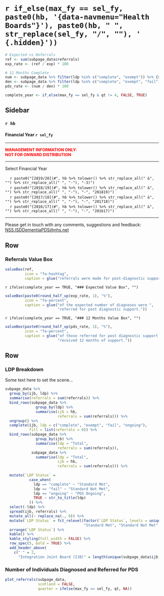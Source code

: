 `r if_else(max_fy == sel_fy, paste0(hb, '{data-navmenu="Health Boards"}'), paste0(hb, " ", str_replace(sel_fy, "/", ""), ' {.hidden}'))`
=================================================

```r

# Expected vs Referrals
ref <- sum(subpage_data$referrals)
exp_rate <- (ref / exp) * 100

# 12 Months Complete
num <- subpage_data %>% filter(ldp %in% c("complete", "exempt")) %>% {sum(.$referrals)}
den <- subpage_data %>% filter(ldp %in% c("complete", "exempt", "fail")) %>% {sum(.$referrals)}
pds_rate <- (num / den) * 100

complete_year <- if_else(max_fy == sel_fy & qt != 4, FALSE, TRUE)
```

Sidebar {.sidebar}
-----------------------------------------------------------------------

### `r hb`
#### Financial Year `r sel_fy`

***

<font size="2"> 
<span style="color:red"> 
**MANAGEMENT INFORMATION ONLY:** <br>
**NOT FOR ONWARD DISTRIBUTION**
</span> </font>

***

Select Financial Year

<!-- For some reason need '-2' on end of 1819 links - check why this is -->
|     `r paste0("[2019/20](#", hb %>% tolower() %>% str_replace_all(" &", "") %>% str_replace_all(" ", "-"), "-3)")`
|     `r paste0("[2018/19](#", hb %>% tolower() %>% str_replace_all(" &", "") %>% str_replace_all(" ", "-"), "-", "201819)")`
|     `r paste0("[2017/18](#", hb %>% tolower() %>% str_replace_all(" &", "") %>% str_replace_all(" ", "-"), "-", "201718)")`
|     `r paste0("[2016/17](#", hb %>% tolower() %>% str_replace_all(" &", "") %>% str_replace_all(" ", "-"), "-", "201617)")`

***

<!-- Reword this and try and force to bottom of sidebar -->
Please get in touch with any comments, suggestions and feedback: [NSS.ISDDementiaPDS@nhs.net](mailto:NSS.ISDDementiaPDS@nhs.net)


Row
----------------------------------------------------------------------

### Referrals Value Box
```r
valueBox(ref, 
         icon = "fa-hashtag",
         caption = glue("referrals were made for post-diagnostic support."))
```


`r ifelse(complete_year == TRUE, "### Expected Value Box", "")`
```r
valueBox(paste0(round_half_up(exp_rate, 1), "%"), 
         icon = "fa-percent",
         caption = glue("of the expected number of diagnoses were ",
                        "referred for post diagnostic support."))
```

`r ifelse(complete_year == TRUE, "### 12 Months Value Box", "")`
```r
valueBox(paste0(round_half_up(pds_rate, 1), "%"), 
         icon = "fa-percent",
         caption = glue("of those referred for post diagnostic support ",
                        "received 12 months of support."))
```


Row {data-height=450}
----------------------------------------------------------------------

### LDP Breakdown

Some text here to set the scene...


```r
subpage_data %>%
  group_by(ijb, ldp) %>%
  summarise(referrals = sum(referrals)) %>%
  bind_rows(subpage_data %>%
              group_by(ldp) %>%
              summarise(ijb = hb,
                        referrals = sum(referrals))) %>%
  ungroup() %>%
  complete(ijb, ldp = c("complete", "exempt", "fail", "ongoing"),
           fill = list(referrals = 0)) %>%
  bind_rows(subpage_data %>%
              group_by(ijb) %>%
              summarise(ldp = "Total",
                        referrals = sum(referrals)),
            subpage_data %>%
              summarise(ldp = "Total",
                        ijb = hb,
                        referrals = sum(referrals))) %>%
  
  mutate(`LDP Status` = 
           case_when(
             ldp == "complete" ~ "Standard Met",
             ldp == "fail" ~ "Standard Not Met",
             ldp == "ongoing" ~ "PDS Ongoing",
             TRUE ~ str_to_title(ldp)
           )) %>%
  select(-ldp) %>%
  spread(ijb, referrals) %>%
  mutate_all(~ replace_na(., 0)) %>%
  mutate(`LDP Status` = fct_relevel(factor(`LDP Status`, levels = unique(.$`LDP Status`)),
                                    "Standard Met", "Standard Not Met", "PDS Ongoing", "Exempt", "Total")) %>%
  arrange(`LDP Status`) %>%
  kable() %>%
  kable_styling(full_width = FALSE) %>%
  row_spec(5, bold = TRUE) %>%
  add_header_above(
    c(" " = 2, 
      "Integration Joint Board (IJB)" = length(unique(subpage_data$ijb))))
```


### **Number of Individuals Diagnosed and Referred for PDS** {data-width=800}

```r

plot_referrals(subpage_data, 
               scotland = FALSE,
               quarter = ifelse(max_fy == sel_fy, qt, NA))

```

